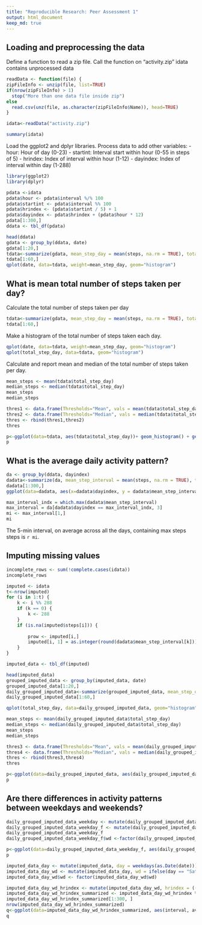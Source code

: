 ```yaml
---
title: "Reproducible Research: Peer Assessment 1"
output: html_document
keep_md: true
---
```



## Loading and preprocessing the data
Define a function to read a zip file.
Call the function on "activity.zip"
idata contains unprocessed data

```r
readData <- function(file) {
zipFileInfo <- unzip(file, list=TRUE)
if(nrow(zipFileInfo) > 1)
  stop("More than one data file inside zip")
else
  read.csv(unz(file, as.character(zipFileInfo$Name)), head=TRUE)
}

idata<-readData("activity.zip")
```
```r
summary(idata)
```

Load the ggplot2 and dplyr libraries. 
Process data to add other variables:
- hour: Hour of day (0-23)
- startint: Interval start within hour (0-55 in steps of 5)
- hrindex: Index of interval within hour (1-12)
- dayindex: Index of interval within day (1-288)

```r
library(ggplot2)
library(dplyr)

pdata <-idata
pdata$hour <- pdata$interval %/% 100
pdata$startint <- pdata$interval %% 100
pdata$hrindex <- (pdata$startint / 5) + 1 
pdata$dayindex <- pdata$hrindex + (pdata$hour * 12)
pdata[1:300,]
ddata <- tbl_df(pdata)

head(ddata)
gdata <- group_by(ddata, date)
gdata[1:20,]
tdata<-summarize(gdata, mean_step_day = mean(steps, na.rm = TRUE), total_step_day = sum(steps, na.rm = TRUE))
tdata[1:60,]
qplot(date, data=tdata, weight=mean_step_day, geom="histogram")

```


## What is mean total number of steps taken per day?
Calculate the total number of steps taken per day

```r
tdata<-summarize(gdata, mean_step_day = mean(steps, na.rm = TRUE), total_step_day = sum(steps, na.rm = TRUE))
tdata[1:60,]
```

Make a histogram of the total number of steps taken each day.

```r

qplot(date, data=tdata, weight=mean_step_day, geom="histogram")
qplot(total_step_day, data=tdata, geom="histogram")
```

Calculate and report mean and median of the total number of steps taken per day.

```r

mean_steps <- mean(tdata$total_step_day)
median_steps <- median(tdata$total_step_day)
mean_steps
median_steps

thres1 <- data.frame(Thresholds="Mean", vals = mean(tdata$total_step_day))
thres2 <- data.frame(Thresholds="Median", vals = median(tdata$total_step_day))
thres <- rbind(thres1,thres2)
thres

p<-ggplot(data=tdata, aes(tdata$total_step_day))+ geom_histogram() + geom_vline(data=thres, aes(xintercept=vals, linetype=Thresholds, color=Thresholds))
p    
```


## What is the average daily activity pattern?
```r
da <- group_by(ddata, dayindex)
dadata<-summarize(da, mean_step_interval = mean(steps, na.rm = TRUE), total_step_interval = sum(steps, na.rm = TRUE))
dadata[1:300,]
ggplot(data=dadata, aes(x=dadata$dayindex, y = dadata$mean_step_interval))+geom_line()
```

```r
max_interval_indx = which.max(dadata$mean_step_interval)
max_interval = da[dadata$dayindex == max_interval_indx, 3]
mi <- max_interval[1,]
mi
```
The 5-min interval, on average across all the days, containing max steps steps is `r mi`.

## Imputing missing values

```r
incomplete_rows <- sum(!complete.cases(idata))
incomplete_rows
```
```r
imputed <- idata
t<-nrow(imputed)
for (i in 1:t) {
    k <- i %% 288
    if (k == 0) {
        k <- 288
    }
    if (is.na(imputed$steps[i])) {
        
        prow <- imputed[i,]
        imputed[i, 1] = as.integer(round(dadata$mean_step_interval[k]))
    } 
}
```

```r
imputed_data <- tbl_df(imputed)

head(imputed_data)
grouped_imputed_data <- group_by(imputed_data, date)
grouped_imputed_data[1:20,]
daily_grouped_imputed_data<-summarize(grouped_imputed_data, mean_step_day = mean(steps, na.rm = TRUE), total_step_day = sum(steps, na.rm = TRUE))
daily_grouped_imputed_data[1:60,]

qplot(total_step_day, data=daily_grouped_imputed_data, geom="histogram")
```


```r

mean_steps <- mean(daily_grouped_imputed_data$total_step_day)
median_steps <- median(daily_grouped_imputed_data$total_step_day)
mean_steps
median_steps

thres3 <- data.frame(Thresholds="Mean", vals = mean(daily_grouped_imputed_data$total_step_day))
thres4 <- data.frame(Thresholds="Median", vals = median(daily_grouped_imputed_data$total_step_day))
thres <- rbind(thres3,thres4)
thres

p<-ggplot(data=daily_grouped_imputed_data, aes(daily_grouped_imputed_data$total_step_day))+ geom_histogram() + geom_vline(data=thres, aes(xintercept=vals, linetype=Thresholds, color=Thresholds))
p    
```


## Are there differences in activity patterns between weekdays and weekends?
```r
daily_grouped_imputed_data_weekday <- mutate(daily_grouped_imputed_data, day = weekdays(as.Date(date)))
daily_grouped_imputed_data_weekday_f <- mutate(daily_grouped_imputed_data_weekday, wd = ifelse(day == "Saturday"| day == "Sunday", 0, 1))
daily_grouped_imputed_data_weekday_f
daily_grouped_imputed_data_weekday_f$wd <-factor(daily_grouped_imputed_data_weekday_f$wd)

p<-ggplot(data=daily_grouped_imputed_data_weekday_f, aes(daily_grouped_imputed_data_weekday_f$total_step_day))+ geom_histogram() +  facet_grid(wd ~ .)
p    

```


```r
imputed_data_day <- mutate(imputed_data, day = weekdays(as.Date(date)))
imputed_data_day_wd <- mutate(imputed_data_day, wd = ifelse(day == "Saturday"| day == "Sunday", "Weekend", "Weekday"))
imputed_data_day_wd$wd <- factor(imputed_data_day_wd$wd)

imputed_data_day_wd_hrindex <- mutate(imputed_data_day_wd, hrindex = ((interval %% 100)/5)+1)
imputed_data_day_wd_hrindex_summarized <- imputed_data_day_wd_hrindex %>% group_by(wd, interval) %>% summarize(avgSteps = mean(steps))
imputed_data_day_wd_hrindex_summarized[1:300, ]
nrow(imputed_data_day_wd_hrindex_summarized)
q<-ggplot(data=imputed_data_day_wd_hrindex_summarized, aes(interval, avgSteps)) + geom_line() + facet_grid(wd ~ .)
q    
```
